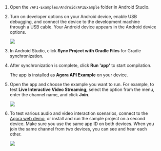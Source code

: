 <PlatformWrapper platform="android">

1. Open the `/API-Examples/Android/APIExample` folder in Android Studio.

1. Turn on developer options on your Android device, enable USB debugging, and connect the device to the development machine through a USB cable. Your Android device appears in the Android device options.

    ![](/images/video-sdk/run-compile-android-step-2.png)

1. In Android Studio, click **Sync Project with Gradle Files** for Gradle synchronization.

1. After synchronization is complete, click **Run 'app'** to start compilation.

    The app is installed as **Agora API Example** on your device.

1. Open the app and choose the example you want to run. For example, to test **Live Interactive Video Streaming**, select the option from the menu, enter the channel name, and click **Join**.

    ![](/images/video-sdk/run-compile-android-step-6.jpg)

1. To test various audio and video interaction scenarios, connect to the [Agora web demo](https://webdemo.agora.io/basicVideoCall/index.html), or install and run the sample project on a second device. Make sure you use the same app ID on both devices. When you join the same channel from two devices, you can see and hear each other.

    ![](/images/video-sdk/run-compile-android-step-7.png)

</PlatformWrapper>